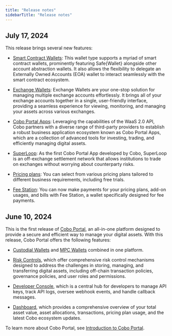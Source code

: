 ```yaml
---
title: "Release notes"
sidebarTitle: "Release notes"
---
```


## July 17, 2024

This release brings several new features:

- [Smart Contract Wallets](/en/portal/smart-contract-wallets/introduction): This wallet type supports a myriad of smart contract wallets, prominently featuring Safe\{Wallet\} alongside other account abstraction wallets. It also allows the flexibility to delegate an Externally Owned Accounts (EOA) wallet to interact seamlessly with the smart contract ecosystem.
- [Exchange Wallets](/en/portal/exchange-wallets/introduction): Exchange Wallets are your one-stop solution for managing multiple exchange accounts effortlessly. It brings all of your exchange accounts together in a single, user-friendly interface, providing a seamless experience for viewing, monitoring, and managing your assets across various exchanges.
- [Cobo Portal Apps](/en/portal/portal-apps/introduction): Leveraging the capabilities of the WaaS 2.0 API, Cobo partners with a diverse range of third-party providers to establish a robust business application ecosystem known as Cobo Portal Apps, which are a collection of advanced tools for investing, trading, and efficiently managing digital assets.
- [SuperLoop](/en/portal/portal-apps/superloop/introduction): As the first Cobo Portal App developed by Cobo, SuperLoop is an off-exchange settlement network that allows institutions to trade on exchanges without worrying about counterparty risks.

- [Pricing plans](/en/portal/bills-and-payments/introduction): You can select from various pricing plans tailored to different business requirements, including free trials. 
- [Fee Station](/en/portal/bills-and-payments/payment-methods): You can now make payments for your pricing plans, add-on usages, and bills with Fee Station, a wallet specifically designed for fee payments.

## June 10, 2024

This is the first release of [Cobo Portal](/en/portal/introduction), an all-in-one platform designed to provide a secure and efficient way to manage your digital assets. With this release, Cobo Portal offers the following features:

- [Custodial Wallets](/en/portal/custodial-wallets/introduction) and [MPC Wallets](/en/portal/mpc-wallets/introduction) combined in one platform.
- [Risk Controls](/en/portal/risk-controls/introduction), which offer comprehensive risk control mechanisms designed to address the challenges in storing, managing, and transferring digital assets, including off-chain transaction policies, governance policies, and user roles and permissions.

- [Developer Console](/en/portal/developer-console/introduction), which is a central hub for developers to manage API keys, track API logs, oversee webhook events, and handle callback messages.
- [Dashboard](/en/portal/dashboard/introduction), which provides a comprehensive overview of your total asset value, asset allocations, transactions, pricing plan usage, and the latest Cobo ecosystem updates.

To learn more about Cobo Portal, see [Introduction to Cobo Portal](/en/portal/introduction).